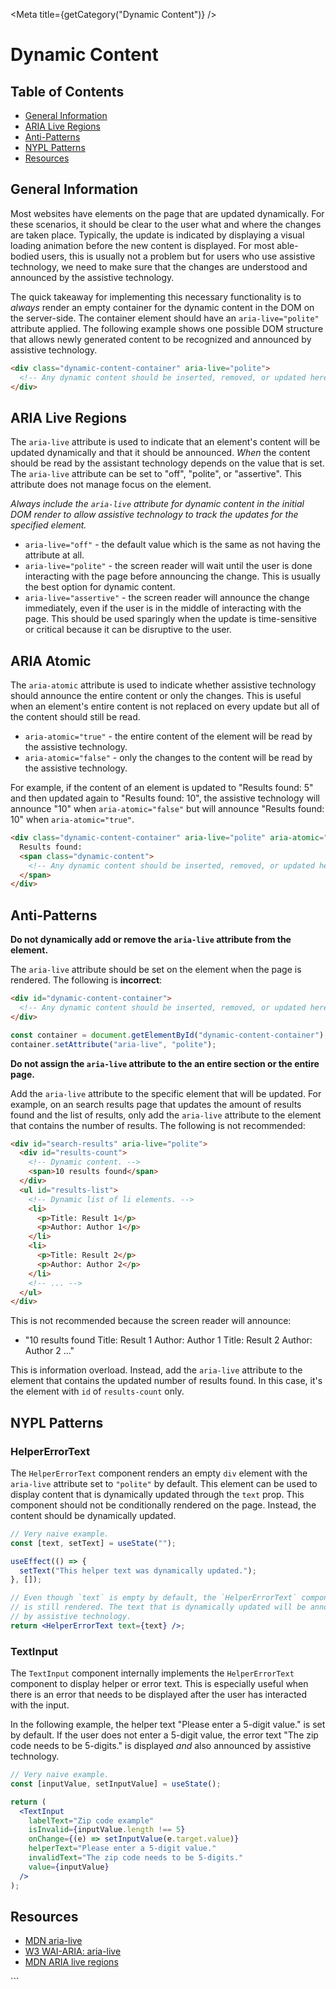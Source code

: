 

<Meta title={getCategory("Dynamic Content")} />

# Dynamic Content

## Table of Contents

- [General Information](#general-information)
- [ARIA Live Regions](#aria-live-regions)
- [Anti-Patterns](#anti-patterns)
- [NYPL Patterns](#nypl-patterns)
- [Resources](#resources)

## General Information

Most websites have elements on the page that are updated dynamically. For these
scenarios, it should be clear to the user what and where the changes are taken
place. Typically, the update is indicated by displaying a visual loading
animation before the new content is displayed. For most able-bodied users, this
is usually not a problem but for users who use assistive technology, we need to
make sure that the changes are understood and announced by the assistive
technology.

The quick takeaway for implementing this necessary functionality is to _always_
render an empty container for the dynamic content in the DOM on the server-side.
The container element should have an `aria-live="polite"` attribute applied. The
following example shows one possible DOM structure that allows newly generated
content to be recognized and announced by assistive technology.

```html
<div class="dynamic-content-container" aria-live="polite">
  <!-- Any dynamic content should be inserted, removed, or updated here. -->
</div>
```

## ARIA Live Regions

The `aria-live` attribute is used to indicate that an element's content will be
updated dynamically and that it should be announced. _When_ the content should
be read by the assistant technology depends on the value that is set. The
`aria-live` attribute can be set to "off", "polite", or "assertive". This
attribute does not manage focus on the element.

_Always include the `aria-live` attribute for dynamic content in the initial DOM
render to allow assistive technology to track the updates for the specified
element._

- `aria-live="off"` - the default value which is the same as not having the
  attribute at all.
- `aria-live="polite"` - the screen reader will wait until the user is done
  interacting with the page before announcing the change. This is usually the
  best option for dynamic content.
- `aria-live="assertive"` - the screen reader will announce the change
  immediately, even if the user is in the middle of interacting with the page.
  This should be used sparingly when the update is time-sensitive or critical
  because it can be disruptive to the user.

## ARIA Atomic

The `aria-atomic` attribute is used to indicate whether assistive technology
should announce the entire content or only the changes. This is useful when an
element's entire content is not replaced on every update but all of the content
should still be read.

- `aria-atomic="true"` - the entire content of the element will be read by the
  assistive technology.
- `aria-atomic="false"` - only the changes to the content will be read by the
  assistive technology.

For example, if the content of an element is updated to "Results found: 5" and
then updated again to "Results found: 10", the assistive technology will announce
"10" when `aria-atomic="false"` but will announce "Results found: 10" when
`aria-atomic="true"`.

```html
<div class="dynamic-content-container" aria-live="polite" aria-atomic="true">
  Results found:
  <span class="dynamic-content">
    <!-- Any dynamic content should be inserted, removed, or updated here. -->
  </span>
</div>
```

## Anti-Patterns

**Do not dynamically add or remove the `aria-live` attribute from the element.**

The `aria-live` attribute should be set on the element when the page is rendered.
The following is **incorrect**:

```html
<div id="dynamic-content-container">
  <!-- Any dynamic content should be inserted, removed, or updated here. -->
</div>
```

```js
const container = document.getElementById("dynamic-content-container");
container.setAttribute("aria-live", "polite");
```

**Do not assign the `aria-live` attribute to the an entire section or the
entire page.**

Add the `aria-live` attribute to the specific element that will be updated. For
example, on an search results page that updates the amount of results found and
the list of results, only add the `aria-live` attribute to the element that
contains the number of results. The following is not recommended:

```html
<div id="search-results" aria-live="polite">
  <div id="results-count">
    <!-- Dynamic content. -->
    <span>10 results found</span>
  </div>
  <ul id="results-list">
    <!-- Dynamic list of li elements. -->
    <li>
      <p>Title: Result 1</p>
      <p>Author: Author 1</p>
    </li>
    <li>
      <p>Title: Result 2</p>
      <p>Author: Author 2</p>
    </li>
    <!-- ... -->
  </ul>
</div>
```

This is not recommended because the screen reader will announce:

- "10 results found Title: Result 1 Author: Author 1 Title: Result 2 Author:
  Author 2 ..."

This is information overload. Instead, add the `aria-live` attribute to the
element that contains the updated number of results found. In this case, it's
the element with `id` of `results-count` only.

## NYPL Patterns

### HelperErrorText

The `HelperErrorText` component renders an empty `div` element with the
`aria-live` attribute set to `"polite"` by default. This element can be used to
display content that is dynamically updated through the `text` prop. This
component should not be conditionally rendered on the page. Instead, the content
should be dynamically updated.

```jsx
// Very naive example.
const [text, setText] = useState("");

useEffect(() => {
  setText("This helper text was dynamically updated.");
}, []);

// Even though `text` is empty by default, the `HelperErrorText` component
// is still rendered. The text that is dynamically updated will be announced
// by assistive technology.
return <HelperErrorText text={text} />;
```

### TextInput

The `TextInput` component internally implements the `HelperErrorText` component
to display helper or error text. This is especially useful when there is an error
that needs to be displayed after the user has interacted with the input.

In the following example, the helper text "Please enter a 5-digit value." is set
by default. If the user does not enter a 5-digit value, the error text "The zip
code needs to be 5-digits." is displayed _and_ also announced by assistive
technology.

```jsx
// Very naive example.
const [inputValue, setInputValue] = useState();

return (
  <TextInput
    labelText="Zip code example"
    isInvalid={inputValue.length !== 5}
    onChange={(e) => setInputValue(e.target.value)}
    helperText="Please enter a 5-digit value."
    invalidText="The zip code needs to be 5-digits."
    value={inputValue}
  />
);
```

## Resources

- [MDN aria-live](https://developer.mozilla.org/en-US/docs/Web/Accessibility/ARIA/Attributes/aria-live)
- [W3 WAI-ARIA: aria-live](https://www.w3.org/TR/wai-aria/#aria-live)
- [MDN ARIA live regions](https://developer.mozilla.org/en-US/docs/Web/Accessibility/ARIA/ARIA_Live_Regions)

<!-- hack to make sure correct styles are used on the page -->

<DSProvider />
```
